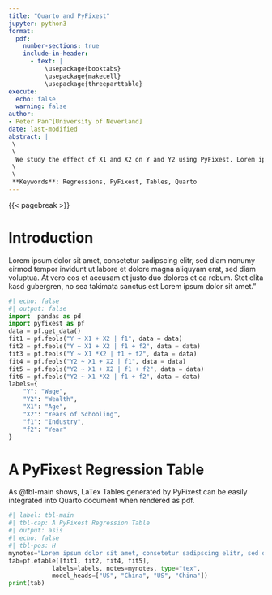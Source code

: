 ```yaml
---
title: "Quarto and PyFixest"
jupyter: python3
format:
  pdf:
    number-sections: true
    include-in-header:
      - text: |
          \usepackage{booktabs}
          \usepackage{makecell}
          \usepackage{threeparttable}
execute:
  echo: false
  warning: false
author:
- Peter Pan^[University of Neverland]
date: last-modified
abstract: |
 \
 \
  We study the effect of X1 and X2 on Y and Y2 using PyFixest. Lorem ipsum dolor sit amet, consetetur sadipscing elitr, sed diam nonumy eirmod tempor invidunt ut labore et dolore magna aliquyam erat, sed diam voluptua. At vero eos et accusam et justo duo dolores et ea rebum. Stet clita kasd gubergren, no sea takimata sanctus est Lorem ipsum dolor sit amet.
 \
 \
 **Keywords**: Regressions, PyFixest, Tables, Quarto
---
```


{{< pagebreak >}}

# Introduction

Lorem ipsum dolor sit amet, consetetur sadipscing elitr, sed diam nonumy eirmod tempor invidunt ut labore et dolore magna aliquyam erat, sed diam voluptua. At vero eos et accusam et justo duo dolores et ea rebum. Stet clita kasd gubergren, no sea takimata sanctus est Lorem ipsum dolor sit amet."

```python
#| echo: false
#| output: false
import  pandas as pd
import pyfixest as pf
data = pf.get_data()
fit1 = pf.feols("Y ~ X1 + X2 | f1", data = data)
fit2 = pf.feols("Y ~ X1 + X2 | f1 + f2", data = data)
fit3 = pf.feols("Y ~ X1 *X2 | f1 + f2", data = data)
fit4 = pf.feols("Y2 ~ X1 + X2 | f1", data = data)
fit5 = pf.feols("Y2 ~ X1 + X2 | f1 + f2", data = data)
fit6 = pf.feols("Y2 ~ X1 *X2 | f1 + f2", data = data)
labels={
    "Y": "Wage",
    "Y2": "Wealth",
    "X1": "Age",
    "X2": "Years of Schooling",
    "f1": "Industry",
    "f2": "Year"
}
```

# A PyFixest Regression Table
As @tbl-main shows, LaTex Tables generated by PyFixest can be easily integrated into Quarto document when rendered as pdf.

```python
#| label: tbl-main
#| tbl-cap: A PyFixest Regression Table
#| output: asis
#| echo: false
#| tbl-pos: H
mynotes="Lorem ipsum dolor sit amet, consetetur sadipscing elitr, sed diam nonumy eirmod tempor invidunt ut labore et dolore magna aliquyam erat, sed diam voluptua. At vero eos et accusam et justo duo dolores et ea rebum. Stet clita kasd gubergren, no sea takimata sanctus est Lorem ipsum dolor sit amet."
tab=pf.etable([fit1, fit2, fit4, fit5],
            labels=labels, notes=mynotes, type="tex",
            model_heads=["US", "China", "US", "China"])
print(tab)
```
